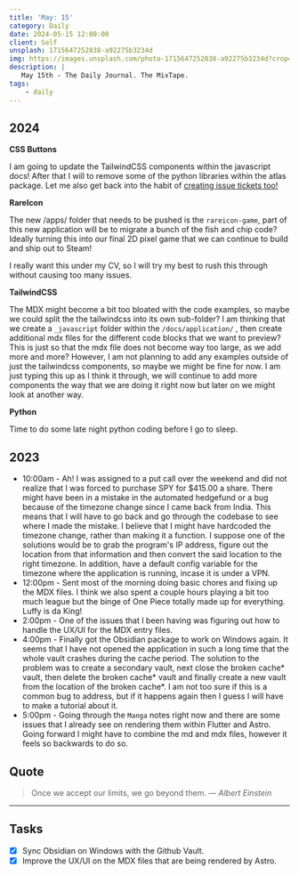 ```yaml
---
title: 'May: 15'
category: Daily
date: 2024-05-15 12:00:00
client: Self
unsplash: 1715647252838-a92275b3234d
img: https://images.unsplash.com/photo-1715647252838-a92275b3234d?crop=entropy&cs=srgb&fm=jpg&ixid=MnwzNjM5Nzd8MHwxfHJhbmRvbXx8fHx8fHx8fDE2ODE3NDg2ODY&ixlib=rb-4.0.3&q=85
description: |
   May 15th - The Daily Journal. The MixTape.
tags:
    - daily
---
```


## 2024

**CSS Buttons**

I am going to update the TailwindCSS components within the javascript docs!
After that I will to remove some of the python libraries within the atlas package.
Let me also get back into the habit of [creating issue tickets too!](https://github.com/KBVE/kbve/issues/1559)


**RareIcon**

The new /apps/ folder that needs to be pushed is the `rareicon-game`, part of this new application will be to migrate a bunch of the fish and chip code?
Ideally turning this into our final 2D pixel game that we can continue to build and ship out to Steam!

I really want this under my CV, so I will try my best to rush this through without causing too many issues.

**TailwindCSS**

The MDX might become a bit too bloated with the code examples, so maybe we could split the the tailwindcss into its own sub-folder?
I am thinking that we create a `_javascript` folder within the `/docs/application/` , then create additional mdx files for the different code blocks that we want to preview?
This is just so that the mdx file does not become way too large, as we add more and more?
However, I am not planning to add any examples outside of just the tailwindcss components, so maybe we might be fine for now.
I am just typing this up as I think it through, we will continue to add more components the way that we are doing it right now but later on we might look at another way.


**Python**

Time to do some late night python coding before I go to sleep.


## 2023

- 10:00am - Ah! I was assigned to a put call over the weekend and did not realize that I was forced to purchase SPY for $415.00 a share. There might have been in a mistake in the automated hedgefund or a bug because of the timezone change since I came back from India. This means that I will have to go back and go through the codebase to see where I made the mistake. I believe that I might have hardcoded the timezone change, rather than making it a function. I suppose one of the solutions would be to grab the program's IP address, figure out the location from that information and then convert the said location to the right timezone. In addition, have a default config variable for the timezone where the application is running, incase it is under a VPN. 
- 12:00pm - Sent most of the morning doing basic chores and fixing up the MDX files. I think we also spent a couple hours playing a bit too much league but the binge of One Piece totally made up for everything. Luffy is da King!
- 2:00pm - One of the issues that I been having was figuring out how to handle the UX/UI for the MDX entry files. 
- 4:00pm - Finally got the Obsidian package to work on Windows again. It seems that I have not opened the application in such a long time that the whole vault crashes during the cache period. The solution to the problem was to create a secondary vault, next close the broken cache* vault, then delete the broken cache* vault and finally create a new vault from the location of the broken cache*. I am not too sure if this is a common bug to address, but if it happens again then I guess I will have to make a tutorial about it.
- 5:00pm - Going through the `Manga` notes right now and there are some issues that I already see on rendering them within Flutter and Astro. Going forward I might have to combine the md and mdx files, however it feels so backwards to do so.

## Quote

> Once we accept our limits, we go beyond them.
> — <cite>Albert Einstein</cite>

---

## Tasks

- [x] Sync Obsidian on Windows with the Github Vault.
- [x] Improve the UX/UI on the MDX files that are being rendered by Astro.